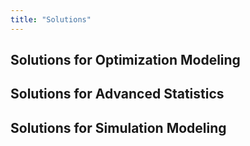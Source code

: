 ```yaml
---
title: "Solutions"
---
```


<!-- setting up solutions page  -->

## Solutions for Optimization Modeling

## Solutions for Advanced Statistics

## Solutions for Simulation Modeling
